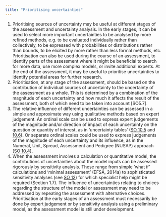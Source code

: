 ```yaml
---
title: "Prioritising uncertainties"
---
```


1. Prioritising sources of uncertainty may be useful at different stages of the assessment and uncertainty analysis. In the early stages, it can be used to select more important uncertainties to be analysed by more refined methods, e.g. to be evaluated individually rather than collectively, to be expressed with probabilities or distributions rather than bounds, to be elicited by more rather than less formal methods, etc. Prioritisation can also be used during the course of an assessment, to identify parts of the assessment where it might be beneficial to search for more data, use more complex models, or invite additional experts. At the end of the assessment, it may be useful to prioritise uncertainties to identify potential areas for further research. 
2. Prioritisation, at any stage of the assessment, should be based on the contribution of individual sources of uncertainty to the uncertainty of the assessment as a whole. This is determined by a combination of the magnitude of each uncertainty and how much it affects the result of the assessment, both of which need to be taken into account [SO5.7]. 
3. The relative influence of different uncertainties can be assessed in a simple and approximate way using qualitative methods based on expert judgement. An ordinal scale can be used to express expert judgements of the magnitude and/or direction of impact of each uncertainty on the question or quantity of interest, as in ‘uncertainty tables’ ([SO 10.5](https://doi.org/10.2903/j.efsa.2018.5122#efs25122-sec-0067) and [10.6](https://doi.org/10.2903/j.efsa.2018.5122#efs25122-sec-0068)). Or separate ordinal scales could be used to express judgements of the magnitude of each uncertainty and its influence, as in the Numeral, Unit, Spread, Assessment and Pedigree (NUSAP) approach ([SO 10.4](https://doi.org/10.2903/j.efsa.2018.5122#efs25122-sec-0066)). 
4. When the assessment involves a calculation or quantitative model, the contributions of uncertainties about the model inputs can be assessed rigorously by sensitivity analysis. These range from simple ‘what if’ calculations and ‘minimal assessment’ (EFSA, 2014a) to sophisticated sensitivity analyses (see [SO 12](https://doi.org/10.2903/j.efsa.2018.5122#efs25122-sec-0099)) for which specialist help might be required (Section 1.7). The influence of uncertainties relating to choices regarding the structure of the model or assessment may need to be addressed by repeating the assessment with alternative choices. Prioritisation at the early stages of an assessment must necessarily be done by expert judgement or by sensitivity analysis using a preliminary model, as the assessment model is still under development.

